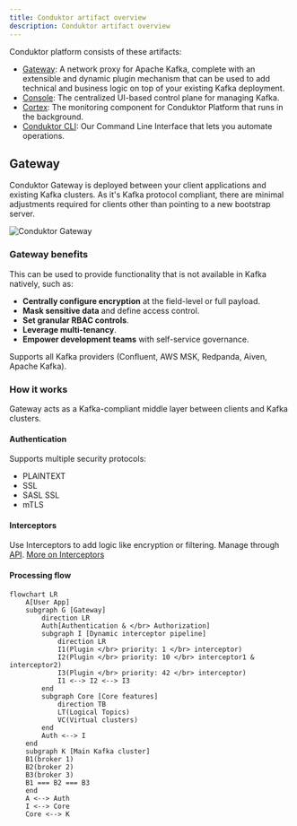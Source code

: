 ```yaml
---
title: Conduktor artifact overview
description: Conduktor artifact overview
---
```


Conduktor platform consists of these artifacts:

- [Gateway](#gateway): A network proxy for Apache Kafka, complete with an extensible and dynamic plugin mechanism that can be used to add technical and business logic on top of your existing Kafka deployment.
- [Console](#console): The centralized UI-based control plane for managing Kafka.
- [Cortex](#cortex): The monitoring component for Conduktor Platform that runs in the background.
- [Conduktor CLI](#conduktor-cli): Our Command Line Interface that lets you automate operations.

## Gateway

Conduktor Gateway is deployed between your client applications and existing Kafka clusters. As it's Kafka protocol compliant, there are minimal adjustments required for clients other than pointing to a new bootstrap server.

![Conduktor Gateway](/guide/gateway-integration.png)

### Gateway benefits

This can be used to provide functionality that is not available in Kafka natively, such as:

- **Centrally configure encryption** at the field-level or full payload.
- **Mask sensitive data** and define access control.
- **Set granular RBAC controls**.
- **Leverage multi-tenancy**.
- **Empower development teams** with self-service governance.

Supports all Kafka providers (Confluent, AWS MSK, Redpanda, Aiven, Apache Kafka).

### How it works

Gateway acts as a Kafka-compliant middle layer between clients and Kafka clusters.

#### Authentication

Supports multiple security protocols:
- PLAINTEXT
- SSL
- SASL SSL
- mTLS

#### Interceptors

Use <Tooltip tip="Super test">Interceptors</Tooltip> to add logic like encryption or filtering. Manage through [API](https://developers.conduktor.io/?product=gateway). [More on Interceptors](/guide/conduktor-concepts/interceptors)

#### Processing flow

```mermaid
flowchart LR
    A[User App]
    subgraph G [Gateway]
        direction LR
        Auth[Authentication & </br> Authorization]
        subgraph I [Dynamic interceptor pipeline]
            direction LR
            I1(Plugin </br> priority: 1 </br> interceptor)
            I2(Plugin </br> priority: 10 </br> interceptor1 & interceptor2)
            I3(Plugin </br> priority: 42 </br> interceptor)
            I1 <--> I2 <--> I3
        end
        subgraph Core [Core features]
            direction TB
            LT(Logical Topics)
            VC(Virtual clusters)
        end
        Auth <--> I
    end
    subgraph K [Main Kafka cluster]
    B1(broker 1)
    B2(broker 2)
    B3(broker 3)
    B1 === B2 === B3
    end
    A <--> Auth
    I <--> Core
    Core <--> K
